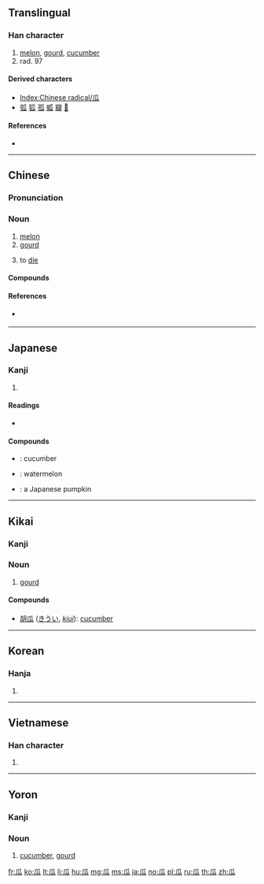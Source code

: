 {{also|爪}}
==Translingual==
{{stroke order|type=animate}}{{Han etyl}}

===Han character===
{{Han char|rn=97|rad=瓜|as=00|sn=5|snj=6|four=72230|canj=HVIO}}

# [[melon]], [[gourd]], [[cucumber]]
# rad. 97

====Derived characters====
* [[Index:Chinese radical/瓜]]
* [[弧]] [[狐]] [[孤]] [[蛌]] [[瓣]] [[𩂡]]

====References====
* {{Han ref|kx=0746.010|dkj=21371|dj=1154.140|hdz=42654.010|uh=74DC|ud=29916|bh=A5CA|bd=42442}}

----

==Chinese==
{{zh-forms}}

===Pronunciation===
{{zh-pron
|m=guā
|c=gwaa1
|h=pfs=kôa
|mn=koe/koa
|mn_note=koe - vernacular, koa - literary
|w=
|mc=y
|oc=y
|cat=n
}}

===Noun===
{{zh-noun}}

# [[melon]]
# [[gourd]]
# {{lb|zh|Cantonese|_|slang|humorous}} to [[die]]

====Compounds====
{{der3
| {{zh-l|西瓜}}
| {{zh-l|瓜蒂}}
| {{zh-l|瓜分}}
| {{zh-l|瓜李之嫌}}
| {{zh-l|瓜連}}
| {{zh-l|瓜紐}}, {{zh-l|瓜紐兒}}
| {{zh-l|瓜農}}
| {{zh-l|瓜皮帽}}, {{zh-l|瓜皮帽兒}}
| {{zh-l|瓜剖豆分}}
| {{zh-l|瓜仁}}, {{zh-l|瓜仁兒}}
| {{zh-l|瓜熟蒂落}}
| {{zh-l|瓜藤}}
| {{zh-l|瓜田李下}}
| {{zh-l|瓜條}}
| {{zh-l|瓜蔓}}
| {{zh-l|瓜子}}, {{zh-l|瓜子兒}}
| {{zh-l|瓜子臉}}
| {{zh-l|佛手瓜}}
| {{zh-l|南瓜}}
}}

====References====
* {{qualifier|Min Nan}} {{thcwd|1847}}

----

==Japanese==

===Kanji===
{{ja-kanji|grade=|rs=瓜00}}

# {{defn|lang=ja|sort=瓜00}}

====Readings====
* {{ja-readings|on=[[か]] (ka)|kun=[[うり]] (uri)}}

====Compounds====
* {{ja-l|胡瓜|きゅうり|kyūri}}: cucumber
* {{ja-l|西瓜|すいか|suika}}: watermelon
* {{ja-l|南瓜|かぼちゃ|kabocha}}: a Japanese pumpkin

----

==Kikai==
{{attention|kzg}}

===Kanji===
{{head|kzg|kanji|hiragana|うい|romaji|ui}}

===Noun===
{{head|kzg|noun|hiragana|うい|romaji|ui}}

# [[gourd]]

====Compounds====
{{top2}}
* [[胡瓜]] ([[きうい]], ''[[kiui]]''): [[cucumber]]
{{bottom}}

----

==Korean==

===Hanja===
{{ko-hanja|hangeul=[[과]]|eumhun=|rv=gwa|mr=kwa|y=kwa}}

# {{defn|lang=ko|sort=瓜00}}

----

==Vietnamese==

===Han character===
{{vi-hantu|[[qua]], [[dưa]]|rs=瓜00}}

# {{defn|lang=vi|sort=瓜00}}

----

==Yoron==
{{attention|yox}}

===Kanji===
{{head|yox|kanji|hiragana|うい|romaji|ui}}

===Noun===
{{head|yox|noun|hiragana|うい|romaji|ui}}

# [[cucumber]], [[gourd]]

[[Category:CJKV radicals| ]]

[[fr:瓜]]
[[ko:瓜]]
[[lt:瓜]]
[[li:瓜]]
[[hu:瓜]]
[[mg:瓜]]
[[ms:瓜]]
[[ja:瓜]]
[[no:瓜]]
[[pl:瓜]]
[[ru:瓜]]
[[th:瓜]]
[[zh:瓜]]